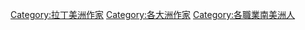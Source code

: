 [[Category:拉丁美洲作家|Category:拉丁美洲作家]]
[[Category:各大洲作家|Category:各大洲作家]]
[[Category:各職業南美洲人|Category:各職業南美洲人]]